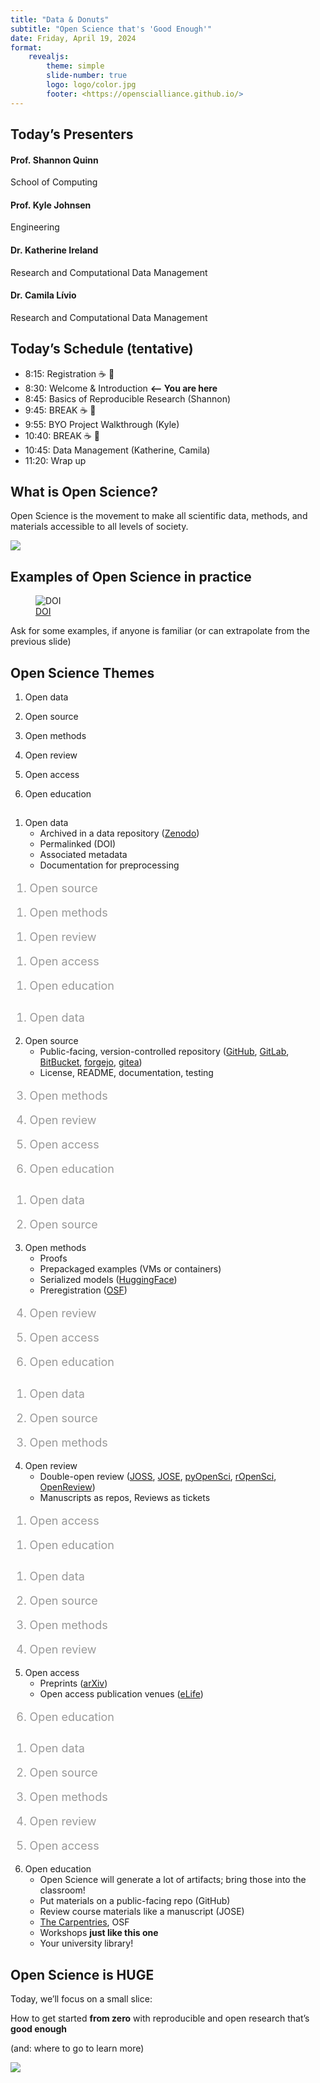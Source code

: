 ```yaml
---
title: "Data & Donuts"
subtitle: "Open Science that's 'Good Enough'"
date: Friday, April 19, 2024
format:
    revealjs:
        theme: simple
        slide-number: true
        logo: logo/color.jpg
        footer: <https://openscialliance.github.io/>
---
```


## Today's Presenters

#### Prof. Shannon Quinn
School of Computing

#### Prof. Kyle Johnsen
Engineering

#### Dr. Katherine Ireland
Research and Computational Data Management

#### Dr. Camila Lívio
Research and Computational Data Management

## Today's Schedule (tentative)

 - 8:15: Registration ☕️ 🍩
 - 8:30: Welcome & Introduction **<-- You are here**
 - 8:45: Basics of Reproducible Research (Shannon)
 - 9:45: BREAK ☕️ 🍩
 - 9:55: BYO Project Walkthrough (Kyle)
 - 10:40: BREAK ☕️ 🍩
 - 10:45: Data Management (Katherine, Camila)
 - 11:20: Wrap up

## What is Open Science?

Open Science is the movement to make all scientific data, methods, and materials accessible to all levels of society.

![](assets/openscience1.jpg)

## Examples of Open Science in practice

![[DOI](https://doi.org/10.5281/zenodo.3332807)](assets/reproducibility.jpg)

::: {.notes}
Ask for some examples, if anyone is familiar (or can extrapolate from the previous slide)
:::

## Open Science Themes {auto-animate="true"}

::: {os-id="data"}
1. Open data
:::
::: {os-id="source"}
2. Open source
:::
::: {os-id="methods"}
3. Open methods
:::
::: {os-id="review"}
4. Open review
:::
::: {os-id="access"}
5. Open access
:::
::: {os-id="education"}
6. Open education
:::

## {auto-animate="true"}
::: {os-id="data" .bold}
1. Open data
   - Archived in a data repository ([Zenodo](https://zenodo.org/))
   - Permalinked (DOI)
   - Associated metadata
   - Documentation for preprocessing
:::
::: {os-id="source" style="color: #999999; font-size: 18px;"}
1. Open source
:::
::: {os-id="methods" style="color: #999999; font-size: 18px;"}
1. Open methods
:::
::: {os-id="review" style="color: #999999; font-size: 18px;"}
1. Open review
:::
::: {os-id="access" style="color: #999999; font-size: 18px;"}
1. Open access
:::
::: {os-id="education" style="color: #999999; font-size: 18px;"}
1. Open education
:::

## {auto-animate="true"}
::: {os-id="data" style="color: #999999; font-size: 18px;"}
1. Open data
:::
::: {os-id="source" .bold}
2. Open source
   - Public-facing, version-controlled repository ([GitHub](https://github.com/), [GitLab](https://about.gitlab.com/), [BitBucket](https://bitbucket.org/), [forgejo](https://forgejo.org/), [gitea](https://about.gitea.com/))
   - License, README, documentation, testing
:::
::: {os-id="methods" style="color: #999999; font-size: 18px;"}
3. Open methods
:::
::: {os-id="review" style="color: #999999; font-size: 18px;"}
4. Open review
:::
::: {os-id="access" style="color: #999999; font-size: 18px;"}
5. Open access
:::
::: {os-id="education" style="color: #999999; font-size: 18px;"}
6. Open education
:::

## {auto-animate="true"}
::: {os-id="data" style="color: #999999; font-size: 18px;"}
1. Open data
:::
::: {os-id="source" style="color: #999999; font-size: 18px;"}
2. Open source
:::
::: {os-id="methods" .bold}
3. Open methods
   - Proofs
   - Prepackaged examples (VMs or containers)
   - Serialized models ([HuggingFace](https://huggingface.co/))
   - Preregistration ([OSF](https://osf.io/))
:::
::: {os-id="review" style="color: #999999; font-size: 18px;"}
4. Open review
:::
::: {os-id="access" style="color: #999999; font-size: 18px;"}
5. Open access
:::
::: {os-id="education" style="color: #999999; font-size: 18px;"}
6. Open education
:::

## {auto-animate="true"}
::: {os-id="data" style="color: #999999; font-size: 18px;"}
1. Open data
:::
::: {os-id="source" style="color: #999999; font-size: 18px;"}
2. Open source
:::
::: {os-id="methods" style="color: #999999; font-size: 18px;"}
3. Open methods
:::
::: {os-id="review" .bold}
4. Open review
   - Double-open review ([JOSS](https://joss.theoj.org/), [JOSE](https://jose.theoj.org/), [pyOpenSci](https://www.pyopensci.org/), [rOpenSci](https://ropensci.org/), [OpenReview](https://openreview.net/))
   - Manuscripts as repos, Reviews as tickets
:::
::: {os-id="access" style="color: #999999; font-size: 18px;"}
1. Open access
:::
::: {os-id="education" style="color: #999999; font-size: 18px;"}
1. Open education
:::

## {auto-animate="true"}
::: {os-id="data" style="color: #999999; font-size: 18px;"}
1. Open data
:::
::: {os-id="source" style="color: #999999; font-size: 18px;"}
2. Open source
:::
::: {os-id="methods" style="color: #999999; font-size: 18px;"}
3. Open methods
:::
::: {os-id="review" style="color: #999999; font-size: 18px;"}
4. Open review
:::
::: {os-id="access" .bold}
5. Open access
   - Preprints ([arXiv](https://arxiv.org/))
   - Open access publication venues ([eLife](https://elifesciences.org/))
:::
::: {os-id="education" style="color: #999999; font-size: 18px;"}
6. Open education
:::

## {auto-animate="true"}
::: {os-id="data" style="color: #999999; font-size: 18px;"}
1. Open data
:::
::: {os-id="source" style="color: #999999; font-size: 18px;"}
2. Open source
:::
::: {os-id="methods" style="color: #999999; font-size: 18px;"}
3. Open methods
:::
::: {os-id="review" style="color: #999999; font-size: 18px;"}
4. Open review
:::
::: {os-id="access" style="color: #999999; font-size: 18px;"}
5. Open access
:::
::: {os-id="education" .bold}
6. Open education
   - Open Science will generate a lot of artifacts; bring those into the classroom!
   - Put materials on a public-facing repo (GitHub)
   - Review course materials like a manuscript (JOSE)
   - [The Carpentries](https://carpentries.org/index.html), OSF
   - Workshops **just like this one**
   - Your university library!
:::

## Open Science is HUGE

Today, we'll focus on a small slice:

How to get started **from zero** with reproducible and open research that's **good enough**

(and: where to go to learn more)

![](assets/open-umbrella.png)
